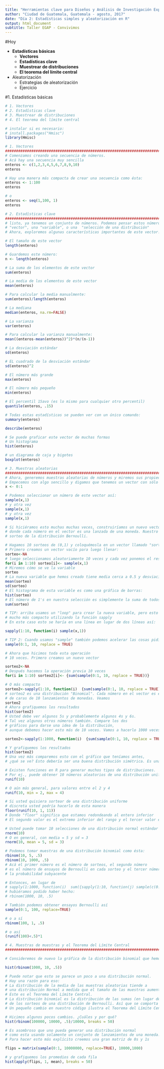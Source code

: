 ```yaml
---
title: "Herramientas clave para Diseños y Análisis de Investigación Experimental en R"
author: "Ciudad de Guatemala, Guatemala - agosto, 2017"
date: "Día 2: Estadísticas simples y aleatorización en R"
output: html_document
subtitle: Taller EGAP - Convivimos
---
```


#Hoy

* **Estadísticas básicas**
     + **Vectores**
     + **Estadísticas clave**
     + **Muestrear de distribuciones**
     + **El teorema del límite central**
* Aleatorización 
     + Estrategias de aleatorización
     + Ejercicio

#1. Estadísticas básicas

```r

# 1. Vectores
# 2. Estadísticas clave
# 3. Muestrear de distribuciones
# 4. El teorema del límite central

# instalar si es necesario: 
# install.packages("Hmisc")
library(Hmisc)

# 1. Vectores
##############################################################################
# Comenzamos creando una secuencia de números. 
# Acá hay una secuencia muy sencilla
enteros <- c(1,2,3,4,5,6,7,8,9,10)
enteros

# Hay una manera más compacta de crear una secuencia como ésta:
enteros <- 1:100
enteros

# o
enteros <- seq(1,100, 1)
enteros

# 2. Estadísticas clave
##############################################################################
# listo, ya tenemos un conjunto de números. Podemos pensar estos números como un
# "vector", una "variable", o una  "selección de una distribución"
# Ahora, exploremos algunas características importantes de este vector.

# El tamaño de este vector
length(enteros)

# Guardemos este número:
n <- length(enteros)

# La suma de los elementos de este vector
sum(enteros)

# La media de los elementos de este vector
mean(enteros)

# Para calcular la media manualmente:
sum(enteros)/length(enteros)

# La mediana
median(enteros, na.rm=FALSE)

# La varianza
var(enteros)

# Para calcular la varianza manualmente:
mean((enteros-mean(enteros))^2)*(n/(n-1))

# La desviación estándar
sd(enteros)

# EL cuadrado de la desviación estándar
sd(enteros)^2

# El número más grande
max(enteros)

# El número más pequeño
min(enteros)

# El percentil 15avo (es lo mismo para cualquier otro percentil)
quantile(enteros, .15)

# Todas estas estadísticas se pueden ver con un único comando:
summary(enteros)

describe(enteros)

# Se puede graficar este vector de muchas formas
# Un histograma
hist(enteros)

# un diagrama de caja y bigotes
boxplot(enteros)

# 3. Muestras aleatorias
##############################################################################
# Ahora, generemos muestras aleatorias de números y miremos sus propiedades
# Empecemos con algo sencillo y digamos que tenemos un vector con sólo dos números, 0 y 1
x <- 0:1

# Podemos seleccionar un número de este vector así:
sample(x,1)
# y otra vez 
sample(x,1)
# y otra vez
sample(x,1)

# Si hiciéramos esto muchas muchas veces, construiríamos un nuevo vector
# donde cada número en el vector es una lanzada de una moneda. Nuestro vector sería entonces un
# sorteo de la distribución Bernoulli.

# Hagamos 10 sorteos de (0,1) y coloquémosla en un vector llamado "sorteo"
# Primero creamos un vector vacío para luego llenar: 
sorteo<-NA
# luego seleccionamos aleatoriamente 10 veces y cada vez ponemos el resultado en la posición i dentro del vector
for(i in 1:10) sorteo[i]<- sample(x,1)
# Miremos cómo se ve la variable
sorteo
# La nueva variable que hemos creado tiene media cerca a 0.5 y desviación estándar cerca a 0.5
mean(sorteo)
sd(sorteo)
# El histograma de esta variable es como una gráfica de barras:
hist(sorteo)
# El número de 1's en nuestra selección es simplemente la suma de todos los elementos en el vector "sorteo"
sum(sorteo)

# TIP: arriba usamos un "loop" para crear la nueva variable, pero esto puede hacerse
# mucho más compacto utilizando la función sapply
# En este caso esto se haría en una línea en lugar de dos líneas así: 

sapply(1:10, function(i) sample(x,1))

# TIP 2: Cuando usamos "sample" también podemos acelerar las cosas pidiendo muchos sorteos al mismo tiempo, asumiendo que cada sorteo se hace "con reemplazo"
sample(0:1, 10, replace = TRUE)

# Ahora que hicimos toda esta operación 
# 10 veces. Primero creamos un nuevo vector

sorteo2<-NA
# Después hacemos la operación previa 10 veces
for(i in 1:10) sorteo2[i]<- {sum(sample(0:1, 10, replace = TRUE))}

# O más compacto
sorteo2<-sapply(1:10, function(i)  {sum(sample(0:1, 10, replace = TRUE))})
# sorteo2 es una distribución "Binomial". Cada número en el vector es el número 
# de caras de 10 lanzamientos de monedas. Veamos
sorteo2
# Ahora grafiquemos los resultados
hist(sorteo2)
# Usted debe ver algunos 5s y probablemente algunos 4s y 6s. 
# Tal vez algunos otros números también. Compare los dos 
# gráficos para darse una idea de la distribución, 
# aunque debemos hacer esto más de 10 veces. Vamos a hacerlo 1000 veces.

sorteo2<-sapply(1:1000, function(i)  {sum(sample(0:1, 10, replace = TRUE))})

# Y grafiquemos los resultados
hist(sorteo2)
# Una vez más comparemos esto con el gráfico que teníamos antes, 
# ¿qué se ve? Esto debería ser una buena distribución simétrica. Es una distribución "Binomial".

# Existen funciones en R para generar muchos tipos de distribuciones. 
# Por ej., puede obtener 10 números aleatorios de una distribución uniforme como ésta:
runif(10)

# O aún más general, para valores entre el 2 y 4 
runif(10, min = 2, max = 4)

# Si usted quisiera sortear de una distribución uniforme 
# discreta usted podría hacerlo de esta manera
floor(runif(10, 1, 11))
# Donde "floor" significa que estamos redondeando al entero inferior 
# El segundo valor es el extremo inferior del rango y el tercer valor es el extremo superior

# Usted puede tomar 10 selecciones de una distribución normal estándar como esta:
rnorm(10)
# O en general, con media = 5 y sd = 3
rnorm(10, mean = 5, sd = 3)

# Podemos tomar muestras de una distribución binomial como ésta:
rbinom(10, 5, .5)
rbinom(10, 1000, .5)
# Acá el primer número es el número de sorteos, el segundo número 
# es el número de ensayos de Bernoulli en cada sorteo y el tercer número es 
# la probabilidad subyacente

# Entonces, en lugar de 
# sapply(1:1000, function(i)  sum({sapply(1:10, function(j) sample(c(0:1),1))}))
# hubiéramos podido haber hecho:
# rbinom(1000, 10, .5)

# También podemos obtener ensayos Bernoulli así 
sample(0:1, 100, replace=TRUE)

# o a sí 
rbinom(100, 1, .5)

# o así 
(runif(100)<.5)*1

# 4. Muestras de muestras y el Teorema del Límite Central
##############################################################################

# Consideremos de nuevo la gráfica de la distribución binomial que hemos generado

hist(rbinom(1000, 10, .5))

# Puede notar que esto se parece un poco a una distribución normal.
# Hay una razón para eso:
# La distribución de la media de las muestras aleatorias tiende a 
# una distribución Normal a medida que el tamaño de las muestras aumenta. 
# Este es el Teorema del Límite Central.
# La distribución binomial es la distribución de las sumas (en lugar de las medias) 
# de los sorteos de una distribución de Bernoulli. Así que se comporta de la misma manera.
# Un pequeño cambio en nuestro código ilustra el Teorema del Límite Central muy bien:

# Hicimos algunos pocos cambios. ¿Cuáles y por qué?
hist(rbinom(100000, 10000, .5)/10000, breaks = 50)

# Es asombroso que uno pueda generar una distribución normal 
# como esta usando solamente un conjunto de lanzamientos de una moneda. 
# Para hacer esto más explícito creemos una gran matriz de 0s y 1s

flips = matrix(sample(0:1, 10000000, replace=TRUE), 10000,1000)

# y grafiquemos los promedios de cada fila
hist(apply(flips, 1, mean), breaks = 50)

```

